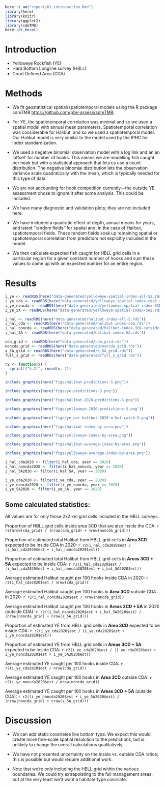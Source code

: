 ```r
here::i_am("report/01_introduction.Rmd")
library(here)
library(knitr)
library(ggplot2)
library(sdmTMB)
here::dr_here()
```


# Introduction {#sec:introduction}

* Yelloweye Rockfish (YE)
* Hard Bottom Longline survey (HBLL)
* Court Defined Area (CDA)

# Methods {#sec:methods}

* We fit geostatistical spatial/spatiotemporal models using the R package sdmTMB <https://github.com/pbs-assess/sdmTMB>.

* For YE, the spatiotemporal correlation was minimal and so we used a spatial model with annual mean parameters. Spatiotemporal correlation was considerable for Halibut, and so we used a spatiotemporal model. Our Halibut model is very similar to the model used by the IPHC for index standardization.

* We used a negative binomial observation model with a log link and an an 'offset' for number of hooks. This means we are modelling fish caught per hook but with a statistical approach that lets us use a count distribution. The negative binomial distribution lets the observation variance scale quadratically with the mean, which is typically needed for this type of data.

* We are not accounting for hook competition currently---the outside YE assessment chose to ignore it after some analysis. This could be included.

* We have many diagnostic and validation plots; they are not included here.

* We have included a quadratic effect of depth, annual means for years, and latent "random fields" for spatial and, in the case of Halibut, spatiotemporal fields. These random fields soak up remaining spatial or spatiotemporal correlation from predictors not explicitly included in the model.

* We then calculate expected fish caught for HBLL grid cells in a particular region for a given constant number of hooks and sum these values to come up with an expected number for an entire region.

# Results {#sec:results}

```r
i_ye <- readRDS(here("data-generated/yelloweye-spatial-index-all-S2.rds"))
i_ye_cda <- readRDS(here("data-generated/yelloweye-spatial-index-cda2.rds"))
i_ye_noncda <- readRDS(here("data-generated/yelloweye-spatial-index-3CD-outside-cda2.rds"))
i_ye_5A <- readRDS(here("data-generated/yelloweye-spatial-index-5A2.rds"))

i_hal <- readRDS(here("data-generated/halibut-index-all-S.rds"))
i_hal_cda <- readRDS(here("data-generated/halibut-index-cda.rds"))
i_hal_noncda <- readRDS(here("data-generated/halibut-index-3CD-outside-cda.rds"))
i_hal_5A <- readRDS(here("data-generated/halibut-index-5A.rds"))

cda_grid <- readRDS(here("data-generated/cda_grid.rds"))
noncda_grid <- readRDS(here("data-generated/noncda_grid.rds"))
s_5A_grid <- readRDS(here("data-generated/s_5A_grid.rds"))
full_s_grid <- readRDS(here("data-generated/full_s_grid.rds"))
```

```r
r2 <- function(x) {
  sprintf("%.2f", round(x, 2))
}
```

```r
include_graphics(here("figs/halibut-predictions-S.png"))
```

```r
include_graphics(here("figs/ye-predictions-S.png"))
```

```r
include_graphics(here("figs/halibut-2020-predictions-S.png"))
```

```r
include_graphics(here("figs/yelloweye-2020-predictions-S.png"))
```

```r
include_graphics(here("figs/ye-per-halibut-2020-w-hal-catch-S.png"))
```

```r
include_graphics(here("figs/halibut-index-by-area.png"))
```

```r
include_graphics(here("figs/yelloweye-index-by-area.png"))
```

```r
include_graphics(here("figs/halibut-average-index-by-area.png"))
```

```r
include_graphics(here("figs/yelloweye-average-index-by-area.png"))
```
\clearpage

```r
i_hal_cda2020 <- filter(i_hal_cda, year == 2020)
i_hal_noncda2020 <- filter(i_hal_noncda, year == 2020)
i_hal_5A2020 <- filter(i_hal_5A, year == 2020)

i_ye_cda2020 <- filter(i_ye_cda, year == 2020)
i_ye_noncda2020 <- filter(i_ye_noncda, year == 2020)
i_ye_5A2020 <- filter(i_ye_5A, year == 2020)
```

## Some calculated statistics:

All values are for only those 2x2 km grid cells included in the HBLL surveys.


Proportion of HBLL grid cells inside area 3CD that are also inside the CDA: `r r2(nrow(cda_grid) / (nrow(cda_grid) + nrow(noncda_grid)))`

Proportion of estimated total Halibut from HBLL grid cells in **Area 3CD** expected to be inside CDA in 2020: 
`r r2(i_hal_cda2020$est / (i_hal_cda2020$est + i_hal_noncda2020$est))`

Proportion of estimated total Halibut from HBLL grid cells in **Areas 3CD + 5A** expected to be inside CDA:
`r r2(i_hal_cda2020$est / (i_hal_cda2020$est + i_hal_noncda2020$est + i_hal_5A2020$est))`

Average estimated Halibut caught per 100 hooks inside CDA in 2020:
`r r2(i_hal_cda2020$est / nrow(cda_grid))`

Average estimated Halibut caught per 100 hooks in **Area 3CD** outside CDA in 2020:
`r r2(i_hal_noncda2020$est / nrow(noncda_grid))`

Average estimated Halibut caught per 100 hooks in **Areas 3CD + 5A** in 2020 (outside CDA):
`r r2((i_hal_noncda2020$est + i_hal_5A2020$est) / (nrow(noncda_grid) + nrow(s_5A_grid)))`


Proportion of estimated YE from HBLL grid cells in **Area 3CD** expected to be inside CDA:
`r r2(i_ye_cda2020$est / (i_ye_cda2020$est + i_ye_noncda2020$est))`

Proportion of estimated YE from HBLL grid cells in **Areas 3CD + 5A** expected to be inside CDA:
`r r2(i_ye_cda2020$est / (i_ye_cda2020$est + i_ye_noncda2020$est + i_ye_5A2020$est))`


Average estimated YE caught per 100 hooks inside CDA:
`r r2(i_ye_cda2020$est / nrow(cda_grid))`

Average estimated YE caught per 100 hooks in **Area 3CD** outside CDA:
`r r2(i_ye_noncda2020$est / nrow(noncda_grid))`

Average estimated YE caught per 100 hooks in **Areas 3CD + 5A** (outside CDA):
`r r2((i_ye_noncda2020$est + i_ye_5A2020$est) / (nrow(noncda_grid) + nrow(s_5A_grid)))`



# Discussion

* We can add static covariates like bottom type. We expect this would create more fine-scale spatial resolution to the predictions, but is unlikely to change the overall calculations qualitatively.

* We have not presented uncertainty on the inside vs. outside CDA ratios; this is possible but would require additional work.

* Note that we're only including the HBLL grid within the various boundaries. We could try extrapolating to the full management areas, but at the very least we'd want a habitate type covariate.
